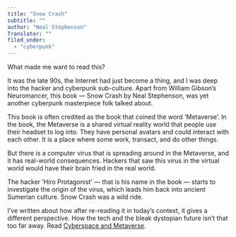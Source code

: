 ```yaml
---
title: "Snow Crash"
subtitle: ""
author: "Neal Stephenson"
Translator: ""
filed_under:
  - "cyberpunk"
---
```


What made me want to read this?

It was the late 90s, the Internet had just become a thing, and I was deep into the hacker and cyberpunk sub-culture. Apart from William Gibson’s Neuromancer, this book — Snow Crash by Neal Stephenson, was yet another cyberpunk masterpiece folk talked about.

This book is often credited as the book that coined the word ‘Metaverse’. In the book, the Metaverse is a shared virtual reality world that people use their headset to log into. They have personal avatars and could interact with each other. It is a place where some work, transact, and do other things.

But there is a computer virus that is spreading around in the Metaverse, and it has real-world consequences. Hackers that saw this virus in the virtual world would have their brain fried in the real world.

The hacker ‘Hiro Protagonist’ — that is his name in the book — starts to investigate the origin of the virus, which leads him back into ancient Sumerian culture. Snow Crash was a wild ride.

I’ve written about how after re-reading it in today’s context, it gives a different perspective. How the tech and the bleak dystopian future isn’t that too far away. Read [Cyberspace and Metaverse](/blog/2024-07-19-cyberspace-and-metaverse).
